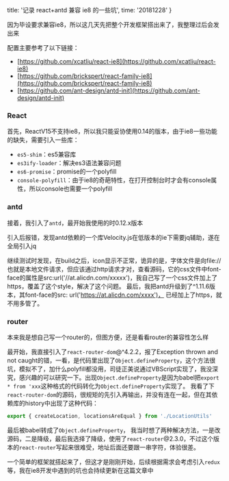   title: '记录 react+antd 兼容 ie8 的一些坑',
  time: '20181228'
}

因为毕设要求兼容ie8，所以这几天先把整个开发框架搭出来了，我整理过后会发出来

配置主要参考了以下链接：

- [https://github.com/xcatliu/react-ie8](https://github.com/xcatliu/react-ie8)
- [https://github.com/brickspert/react-family-ie8](https://github.com/brickspert/react-family-ie8)
- [https://github.com/ant-design/antd-init](https://github.com/ant-design/antd-init)

### React

首先，ReactV15不支持ie8，所以我只能妥协使用0.14的版本，由于ie8一些功能的缺失，需要引入一些库：

- `es5-shim`：es5兼容库
- `es3ify-loader`：解决es3语法兼容问题
- `es6-promise`：promise的一个polyfill
- `console-polyfill`：由于ie8的奇葩特性，在打开控制台时才会有console属性，所以console也需要一个polyfill

### antd

接着，我引入了`antd`，最开始我使用的时0.12.x版本

引入后报错，发现antd依赖的一个库Velocity.js在低版本的ie下需要jq辅助，遂在全局引入jq

继续测试时发现，在build之后，icon显示不正常，诡异的是，字体文件是向file://也就是本地文件请求，但应该通过http请求才对，查看源码，它的css文件中font-face的属性是src:url('//at.alicdn.com/xxxxx')，我自己写了一个css文件加上了https，覆盖了这个style，解决了这个问题。
最后，我把antd升级到了^1.11.6版本，其font-face的src: url('https://at.alicdn.com/xxxx')， 已经加上了https，就不用多管了。

### router

本来我是想自己写一个router的，但图方便，还是看看router的兼容性怎么样

最开始，我直接引入了`react-router-dom`@^4.2.2，报了Exception thrown and not caught的错，一看，是代码里出现了`Object.defineProperty`，这个方法很坑，模拟不了，加什么polyfill都没用，司徒正美说通过VBScript实现了，我没深究，感兴趣的可以研究一下。出现`Object.defineProperty`是因为babel把`export * from 'xxx`这种格式的代码转化为`Object.defineProperty`实现了。
我看了下`react-router-dom`的源码，很规矩的先引入再输出，并没有连在一起，但在其依赖库的history中出现了这种代码：
```js
export { createLocation, locationsAreEqual } from './LocationUtils'
```
最后被babel转成了`Object.defineProperty`，
我当时想了两种解决方法，一是改源码，二是降级，最后我选择了降级，使用了`react-router`@2.3.0，不过这个版本的`react-router`写起来很难受，地址后面还要跟一串字符，体验很差。

一个简单的框架就搭起来了，但这才是刚刚开始，后续根据需求会考虑引入`redux`等，我在ie8开发中遇到的坑也会持续更新在这篇文章中
